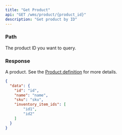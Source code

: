 ```yaml
---
title: "Get Product"
api: "GET /wms/product/{product_id}"
description: "Get product by ID"
---
```


<Snippet file="headers.mdx" />

### Path

<ParamField path="product_id" type="string" required>
  The product ID you want to query.
</ParamField>

### Response

<ResponseField name="data" type="object">

A product. See the [Product definition](/wms-api/products/info) for more details.

<Snippet file="product.mdx" />

</ResponseField>

<ResponseExample>

```json Response
{
  "data": {
    "id": "id",
    "name": "name",
    "sku": "sku",
    "inventory_item_ids": [
        "id1",
        "id2"
    ]
  }
}
```

</ResponseExample>

